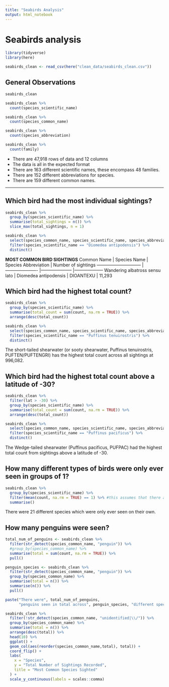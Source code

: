 ```yaml
---
title: "Seabirds Analysis"
output: html_notebook
---
```


# Seabirds analysis

```r
library(tidyverse)
library(here)

seabirds_clean <- read_csv(here("clean_data/seabirds_clean.csv"))
```
## General Observations
```r
seabirds_clean
```

```r
seabirds_clean %>% 
  count(species_scientific_name)

seabirds_clean %>% 
  count(species_common_name)

seabirds_clean %>% 
  count(species_abbreviation)

seabirds_clean %>% 
  count(family)
```
* There are 47,918 rows of data and 12 columns
* The data is all in the expected format
* There are 163 different scientific names, these encompass 48 families.
* There are 152 different abbreviations for species.
* There are 159 different common names.

***

## Which bird had the most individual sightings?
```r
seabirds_clean %>% 
  group_by(species_scientific_name) %>%
  summarise(total_sightings = n()) %>% 
  slice_max(total_sightings, n = 1)

seabirds_clean %>% 
  select(species_common_name, species_scientific_name, species_abbreviation) %>% 
  filter(species_scientific_name == "Diomedea antipodensis") %>% 
  distinct()

```
**MOST COMMON BIRD SIGHTINGS**
Common Name                    | Species Name          | Species Abbreviation | Number of sightings
------------------------------ |---------------------- |--------------------- |-------------------- 
Wandering albatross sensu lato | Diomedea antipodensis | DIOANTEXU            | 11,293


## Which bird had the highest total count?
```r
seabirds_clean %>%
  group_by(species_scientific_name) %>% 
  summarise(total_count = sum(count, na.rm = TRUE)) %>% 
  arrange(desc(total_count))

seabirds_clean %>% 
  select(species_common_name, species_scientific_name, species_abbreviation) %>% 
  filter(species_scientific_name == "Puffinus tenuirostris") %>% 
  distinct()
```
The short-tailed shearwater (or sooty shearwater,	Puffinus tenuirostris, PUFTEN/PUFTENGRI) has the highest total count across all sightings at 996,082.

## Which bird had the highest total count above a latitude of -30?
```r
seabirds_clean %>%
  filter(lat > -30) %>% 
  group_by(species_scientific_name) %>% 
  summarise(total_count = sum(count, na.rm = TRUE)) %>% 
  arrange(desc(total_count))

seabirds_clean %>% 
  select(species_common_name, species_scientific_name, species_abbreviation) %>% 
  filter(species_scientific_name == "Puffinus pacificus") %>% 
  distinct()
```
The Wedge-tailed shearwater (Puffinus pacificus, PUFPAC) had the highest total count from sightings above a latitude of -30.

## How many different types of birds were only ever seen in groups of 1?
```r
seabirds_clean %>% 
  group_by(species_scientific_name) %>% 
  filter(mean(count, na.rm = TRUE) == 1) %>% #this assumes that there are no species that happen to have an average of 1 despite some variation within count
  summarise()
```
There were 21 different species which were only ever seen on their own.

## How many penguins were seen?
```r
total_num_of_penguins <- seabirds_clean %>% 
  filter(str_detect(species_common_name, "penguin")) %>% 
  #group_by(species_common_name) %>% 
  summarise(total = sum(count, na.rm = TRUE)) %>% 
  pull()

penguin_species <- seabirds_clean %>% 
  filter(str_detect(species_common_name, "penguin")) %>% 
  group_by(species_common_name) %>% 
  summarise(total = n()) %>% 
  summarise(n()) %>% 
  pull()

paste("There were", total_num_of_penguins,
      "penguins seen in total across", penguin_species, "different species.")
```

```r
seabirds_clean %>% 
  filter(!str_detect(species_common_name, "unidentified|\\/")) %>% 
  group_by(species_common_name) %>% 
  summarise(total = n()) %>% 
  arrange(desc(total)) %>% 
  head(10) %>% 
  ggplot() +
  geom_col(aes(reorder(species_common_name,total), total)) +
  coord_flip() +
  labs(
    x = "Species",
    y = "Total Number of Sightings Recorded",
    title = "Most Common Species Sighted"
  ) +
  scale_y_continuous(labels = scales::comma)
```



